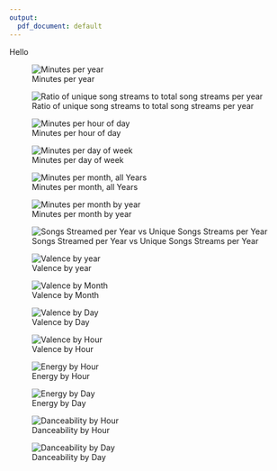 ```yaml
---
output:
  pdf_document: default
---
```

Hello

![Minutes per year](/home/rstudio/work/figures/minutes_year.png)

![Ratio of unique song streams to total song streams per year](/home/rstudio/work/figures/streams_ratio_year.png)


![Minutes per hour of day](/home/rstudio/work/figures/minutes_day.png)


![Minutes per day of week](/home/rstudio/work/figures/minutes_week.png)


![Minutes per month, all Years](/home/rstudio/work/figures/minutes_month_all_years.png)


![Minutes per month by year](/home/rstudio/work/figures/min_month_grid.png)


![Songs Streamed per Year vs Unique Songs Streams per Year](/home/rstudio/work/figures/release_year_plot.png)


![Valence by year](/home/rstudio/work/figures/valence_year_plot.png)


![Valence by Month](/home/rstudio/work/figures/valence_month_plot.png)


![Valence by Day](/home/rstudio/work/figures/valence_day_plot.png)


![Valence by Hour](/home/rstudio/work/figures/valence_hour_plot.png)


![Energy by Hour](/home/rstudio/work/figures/energy_hour_plot.png)


![Energy by Day](/home/rstudio/work/figures/energy_day_plot.png)


![Danceability by Hour](/home/rstudio/work/figures/danceability_hour_plot.png)


![Danceability by Day](/home/rstudio/work/figures/danceability_day_plot.png)




